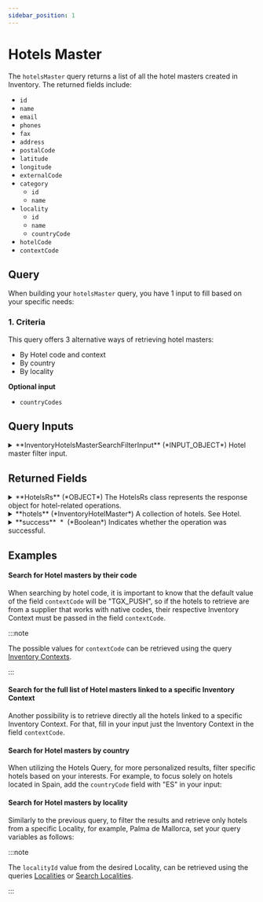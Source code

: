 ```yaml
---
sidebar_position: 1
---
```




# Hotels Master

The `hotelsMaster` query returns a list of all the hotel masters created in Inventory. The returned fields include:

* `id`
* `name`
* `email`
* `phones`
* `fax`
* `address`
* `postalCode`
* `latitude`
* `longitude`
* `externalCode`
* `category`
    * `id`
	* `name`
* `locality`
    * `id`
    * `name`
    * `countryCode`
* `hotelCode`
* `contextCode`


## Query

When building your `hotelsMaster` query, you have 1 input to fill based on your specific needs:


### 1. Criteria   

This query offers 3 alternative ways of retrieving hotel masters:

- By Hotel code and context
- By country
- By locality


**Optional input**
* `countryCodes`

## Query Inputs


<details>
  <summary>
  **InventoryHotelsMasterSearchFilterInput** (*INPUT_OBJECT*)  
  Hotel master filter input.  
  </summary>
  
  <details>
    <summary>
    **geoCoordinates** (*GeoFiltersInput*)  
    The geographical coordinates to use in the search.  
    </summary>

    <details style={{ pointerEvents: "none" }}>
      <summary>
      **latitude**&nbsp;<span class="required"> *</span>&nbsp; (*Decimal*)  
      The latitude of the location.  
      </summary>
    </details>

    <details style={{ pointerEvents: "none" }}>
      <summary>
      **longitude**&nbsp;<span class="required"> *</span>&nbsp; (*Decimal*)  
      The longitude of the location.  
      </summary>
    </details>

    <details style={{ pointerEvents: "none" }}>
      <summary>
      **radiusKm**&nbsp;<span class="required"> *</span>&nbsp; (*Decimal*)  
      The radius, in kilometers, within which to search. Value must be greater than 0 and lowetr than 100.  
      </summary>
    </details>
  </details>

  <details style={{ pointerEvents: "none" }}>
    <summary>
    **hotelName** (*String*)  
    The name of the hotel to search for.  
    </summary>
  </details>
  
</details>



## Returned Fields


<details>
  <summary>
  **HotelsRs** (*OBJECT*)  
  The HotelsRs class represents the response object for hotel-related operations.  
  </summary>
  
  
  <details>
    <summary>
    **adviseMessages** (*AdviseMessage*)  
    A collection of advise messages related to the operation. See AdviseMessage.  
    </summary>

    <details style={{ pointerEvents: "none" }}>
      <summary>
      **code**&nbsp;<span class="required"> *</span>&nbsp; (*ID*)  
      AM code: The following codes can be returned:  
      </summary>
    </details>

    <details style={{ pointerEvents: "none" }}>
      <summary>
      **type**&nbsp;<span class="required"> *</span>&nbsp; (*String*)  
      Error type: The following types are valid:[type]  
      </summary>
    </details>

    <details style={{ pointerEvents: "none" }}>
      <summary>
      **description**&nbsp;<span class="required"> *</span>&nbsp; (*String*)  
      Error description  
      </summary>
    </details>

    <details style={{ pointerEvents: "none" }}>
      <summary>
      **level**&nbsp;<span class="required"> *</span>&nbsp; (*Enum of AdviseMessageLevel*)  
      Indicates the level of importance of the message.
Possible values: ERROR, WARN, INFO.  
      Possible values:  
      `WARN`  
      `ERROR`  
      `INFO`  
      </summary>
    </details>

    <details>
      <summary>
      **external** (*ExternalMessage*)  
      Specify the external message.  
      </summary>

      <details style={{ pointerEvents: "none" }}>
        <summary>
        **code** (*String*)  
        External code.  
        </summary>
      </details>

      <details style={{ pointerEvents: "none" }}>
        <summary>
        **message**&nbsp;<span class="required"> *</span>&nbsp; (*String*)  
        External message.  
        </summary>
      </details>
    </details>

    <details style={{ pointerEvents: "none" }}>
      <summary>
      **correlationID**&nbsp;<span class="required"> *</span>&nbsp; (*ID*)  
      Identifier to investigate the cause of the error.  
      </summary>
    </details>
  </details>

  <details>
    <summary>
    **hotels** (*InventoryHotelMaster*)  
    A collection of hotels. See Hotel.  
    </summary>

    <details style={{ pointerEvents: "none" }}>
      <summary>
      **id**&nbsp;<span class="required"> *</span>&nbsp; (*Int*)  
      The unique identifier of the hotel.  
      </summary>
    </details>

    <details style={{ pointerEvents: "none" }}>
      <summary>
      **name** (*String*)  
      The name of the hotel.  
      </summary>
    </details>

    <details style={{ pointerEvents: "none" }}>
      <summary>
      **email** (*String*)  
      The email address of the hotel.  
      </summary>
    </details>

    <details style={{ pointerEvents: "none" }}>
      <summary>
      **phones** (*String*)  
      The list of phone numbers of the hotel.  
      </summary>
    </details>

    <details style={{ pointerEvents: "none" }}>
      <summary>
      **fax** (*String*)  
      The fax number of the hotel.  
      </summary>
    </details>

    <details style={{ pointerEvents: "none" }}>
      <summary>
      **address** (*String*)  
      The physical address of the hotel.  
      </summary>
    </details>

    <details style={{ pointerEvents: "none" }}>
      <summary>
      **postalCode** (*String*)  
      The postal code of the hotel's location.  
      </summary>
    </details>

    <details style={{ pointerEvents: "none" }}>
      <summary>
      **latitude** (*Decimal*)  
      The latitude of the hotel's location.  
      </summary>
    </details>

    <details style={{ pointerEvents: "none" }}>
      <summary>
      **longitude** (*Decimal*)  
      The longitude of the hotel's location.  
      </summary>
    </details>

    <details style={{ pointerEvents: "none" }}>
      <summary>
      **externalCode** (*String*)  
      The external code of the hotel.  
      </summary>
    </details>

    <details>
      <summary>
      **category** (*InventoryCategory*)  
      The category of the hotel.  
      </summary>

      <details style={{ pointerEvents: "none" }}>
        <summary>
        **id**&nbsp;<span class="required"> *</span>&nbsp; (*Int*)  
        Category Id.  
        </summary>
      </details>

      <details style={{ pointerEvents: "none" }}>
        <summary>
        **name** (*String*)  
        Category Name.  
        </summary>
      </details>
    </details>

    <details>
      <summary>
      **locality** (*InventoryLocality*)  
      The locality of the hotel.  
      </summary>

      <details style={{ pointerEvents: "none" }}>
        <summary>
        **id**&nbsp;<span class="required"> *</span>&nbsp; (*Int*)  
        Unique identifier for the locality.  
        </summary>
      </details>

      <details style={{ pointerEvents: "none" }}>
        <summary>
        **name** (*String*)  
        Name of the locality.  
        </summary>
      </details>

      <details style={{ pointerEvents: "none" }}>
        <summary>
        **countryCode** (*String*)  
        ISO 2-character country code associated with the locality.  
        </summary>
      </details>

      <details style={{ pointerEvents: "none" }}>
        <summary>
        **unLocode** (*String*)  
        UN/LOCODE associated with the locality.  
        </summary>
      </details>
    </details>

    <details style={{ pointerEvents: "none" }}>
      <summary>
      **hotelCode** (*String*)  
      The code of the hotel.  
      </summary>
    </details>

    <details style={{ pointerEvents: "none" }}>
      <summary>
      **contextCode** (*String*)  
      The context code of the hotel.  
      </summary>
    </details>
  </details>

  <details style={{ pointerEvents: "none" }}>
    <summary>
    **success**&nbsp;<span class="required"> *</span>&nbsp; (*Boolean*)  
    Indicates whether the operation was successful.  
    </summary>
  </details>
</details>



## Examples

#### Search for Hotel masters by their code

When searching by hotel code, it is important to know that the default value of the field `contextCode` will be "TGX_PUSH", so if the hotels to retrieve
are from a supplier that works with native codes, their respective Inventory Context must be passed in the field  `contextCode`. 

:::note

The possible values for `contextCode` can be retrieved using the query [Inventory Contexts](../../static-data/inventory-contexts).

:::

<GraphqlSample query={hotelsMasterQuery} variables={hotelsMasterByHotelCodesVariables} />

#### Search for the full list of Hotel masters linked to a specific Inventory Context

Another possibility is to retrieve directly all the hotels linked to a specific Inventory Context. For that, fill in your input just the Inventory Context in the field `contextCode`.

<GraphqlSample query={hotelsMasterQuery} variables={hotelsMasterByContextCodeVariables} />

#### Search for Hotel masters by country

When utilizing the Hotels Query, for more personalized results, filter specific hotels based on your interests. For example, to focus solely on hotels located in Spain, add the `countryCode` field with "ES" in your input:

<GraphqlSample query={hotelsMasterQuery} variables={hotelsMasterByCountryCodeVariables} />

#### Search for Hotel masters by locality

Similarly to the previous query, to filter the results and retrieve only hotels from a specific Locality, for example, Palma de Mallorca, set your query variables as follows:

:::note

The `localityId` value from the desired Locality, can be retrieved using the queries [Localities](../../static-data/localities/) or [Search Localities](../../static-data/localities/search-localities).  

:::

<GraphqlSample query={hotelsMasterQuery} variables={hotelsMasterByLocalityIdVariables} />